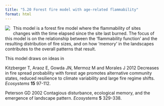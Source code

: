 ```yaml
---
title: "5.20 Forest fire model with age-related flammability"
format: html
---
```


[![](5.20-FFM-ContLsp.png)](5.20-FFM-ContLsp.nlogo){style="float:left; margin-right:10px; margin-bottom:5px;"} This model is a forest fire model where the flammability of sites changes with the time elapsed since the site last burned. The focus of this model is on the relationship between the ‘flammability function’ and the resulting distribution of fire sizes, and on how ‘memory’ in the landscapes contributes to the overall patterns that result.

This model draws on ideas in

Kitzberger T, Araoz E, Gowda JN, Mermoz M and Morales J 2012 Decreases in fire spread probability with forest age promotes alternative community states, reduced resilience to climate variability and large fire regime shifts. _Ecosystems_ **15** 97-112.

Peterson GD 2002 Contagious disturbance, ecological memory, and the emergence of landscape pattern. _Ecosystems_ **5** 329-338.